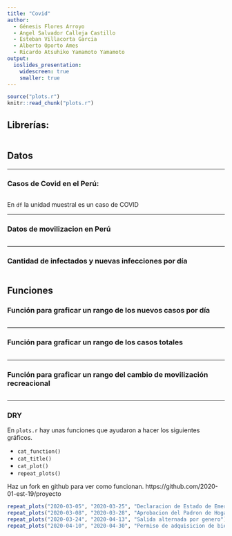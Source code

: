 ```yaml
---
title: "Covid"
author:
  - Génesis Flores Arroyo
  - Angel Salvador Calleja Castillo
  - Esteban Villacorta Garcia
  - Alberto Oporto Ames
  - Ricardo Atsuhiko Yamamoto Yamamoto
output:
  ioslides_presentation:
    widescreen: true
    smaller: true
---
```


```r
source("plots.r")
knitr::read_chunk("plots.r")
```


## Librerías:

```r
```


## Datos

---

### Casos de Covid en el Perú:

```r
```

En `df` la unidad muestral es un caso de COVID

---

### Datos de movilizacion en Perú

```r
```

---

### Cantidad de infectados y nuevas infecciones por día

```r
```

## Funciones

### Función para graficar un rango de los nuevos casos por día

```r
```

---

### Función para graficar un rango de los casos totales

```r
```

---

### Función para graficar un rango del cambio de movilización recreacional

```r
```

---

### DRY
En `plots.r` hay unas funciones que ayudaron a hacer los siguientes gráficos.

- `cat_function()`
- `cat_title()`
- `cat_plot()`
- `repeat_plots()`

Haz un fork en github para ver como funcionan.
https://github.com/2020-01-est-19/proyecto


```r
repeat_plots("2020-03-05", "2020-03-25", "Declaracion de Estado de Emergencia")
repeat_plots("2020-03-08", "2020-03-28", "Aprobacion del Padron de Hogares")
repeat_plots("2020-03-24", "2020-04-13", "Salida alternada por genero")
repeat_plots("2020-04-10", "2020-04-30", "Permiso de adquisicion de bienes y servicios basicos")
```
